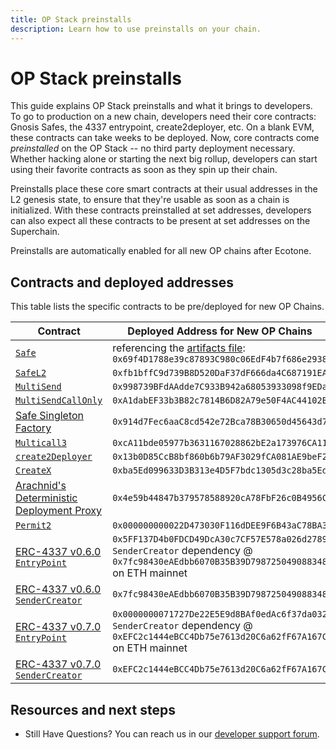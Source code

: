 ```yaml
---
title: OP Stack preinstalls
description: Learn how to use preinstalls on your chain.
---
```



# OP Stack preinstalls

This guide explains OP Stack preinstalls and what it brings to developers.
To go to production on a new chain, developers need their core contracts: Gnosis Safes, the 4337 entrypoint, create2deployer, etc. On a blank EVM, these contracts can take weeks to be deployed. Now, core contracts come *preinstalled* on the OP Stack -- no third party deployment necessary.
Whether hacking alone or starting the next big rollup, developers can start using their favorite contracts as soon as they spin up their chain.

Preinstalls place these core smart contracts at their usual addresses in the L2 genesis state, to ensure that they're usable as soon as a chain is initialized.
With these contracts preinstalled at set addresses, developers can also expect all these contracts to be present at set addresses on the Superchain.

<Info>
  Preinstalls are automatically enabled for all new OP chains after Ecotone.
</Info>

## Contracts and deployed addresses

This table lists the specific contracts to be pre/deployed for new OP Chains.

| Contract                                                                                                                            | Deployed Address for New OP Chains                                                                                                                                   |
| ----------------------------------------------------------------------------------------------------------------------------------- | -------------------------------------------------------------------------------------------------------------------------------------------------------------------- |
| [`Safe`](https://github.com/safe-global/safe-smart-account/blob/v1.3.0/contracts/GnosisSafe.sol)                                    | referencing the [artifacts file](https://github.com/ethereum-optimism/optimism/blob/v1.1.4/op-bindings/artifacts.json): `0x69f4D1788e39c87893C980c06EdF4b7f686e2938` |
| [`SafeL2`](https://github.com/safe-global/safe-smart-account/blob/v1.3.0/contracts/GnosisSafeL2.sol)                                | `0xfb1bffC9d739B8D520DaF37dF666da4C687191EA`                                                                                                                         |
| [`MultiSend`](https://github.com/safe-global/safe-smart-account/blob/v1.3.0/contracts/libraries/MultiSend.sol)                      | `0x998739BFdAAdde7C933B942a68053933098f9EDa`                                                                                                                         |
| [`MultiSendCallOnly`](https://github.com/safe-global/safe-smart-account/blob/v1.3.0/contracts/libraries/MultiSendCallOnly.sol)      | `0xA1dabEF33b3B82c7814B6D82A79e50F4AC44102B`                                                                                                                         |
| [Safe Singleton Factory](https://github.com/safe-global/safe-singleton-factory/blob/main/source/deterministic-deployment-proxy.yul) | `0x914d7Fec6aaC8cd542e72Bca78B30650d45643d7`                                                                                                                         |
| [`Multicall3`](https://github.com/mds1/multicall/tree/main)                                                                         | `0xcA11bde05977b3631167028862bE2a173976CA11`                                                                                                                         |
| [`create2Deployer`](https://github.com/pcaversaccio/create2deployer)                                                                | `0x13b0D85CcB8bf860b6b79AF3029fCA081AE9beF2`                                                                                                                         |
| [`CreateX`](https://github.com/pcaversaccio/createx)                                                                                | `0xba5Ed099633D3B313e4D5F7bdc1305d3c28ba5Ed`                                                                                                                         |
| [Arachnid's Deterministic Deployment Proxy](https://github.com/Arachnid/deterministic-deployment-proxy)                             | `0x4e59b44847b379578588920cA78FbF26c0B4956C`                                                                                                                         |
| [`Permit2`](https://github.com/Uniswap/permit2)                                                                                     | `0x000000000022D473030F116dDEE9F6B43aC78BA3`                                                                                                                         |
| [ERC-4337 v0.6.0 `EntryPoint`](https://github.com/eth-infinitism/account-abstraction/tree/v0.6.0)                                   | `0x5FF137D4b0FDCD49DcA30c7CF57E578a026d2789`   <br /> `SenderCreator` dependency @ `0x7fc98430eAEdbb6070B35B39D798725049088348` on ETH mainnet                       |
| [ERC-4337 v0.6.0 `SenderCreator`](https://github.com/eth-infinitism/account-abstraction/tree/v0.6.0)                                | `0x7fc98430eAEdbb6070B35B39D798725049088348`                                                                                                                         |
| [ERC-4337 v0.7.0 `EntryPoint`](https://github.com/eth-infinitism/account-abstraction/tree/v0.7.0)                                   | `0x0000000071727De22E5E9d8BAf0edAc6f37da032`   <br /> `SenderCreator` dependency @ `0xEFC2c1444eBCC4Db75e7613d20C6a62fF67A167C` on ETH mainnet                       |
| [ERC-4337 v0.7.0 `SenderCreator`](https://github.com/eth-infinitism/account-abstraction/tree/v0.7.0)                                | `0xEFC2c1444eBCC4Db75e7613d20C6a62fF67A167C`                                                                                                                         |

## Resources and next steps

*   Still Have Questions? You can reach us in our [developer support forum](https://github.com/ethereum-optimism/developers/discussions).
